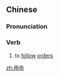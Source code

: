 ==Chinese==
{{zh-forms}}

===Pronunciation===
{{zh-pron
|m=yòngmìng
|h=pfs=yung-miang
|cat=v
}}

===Verb===
{{zh-verb}}

# {{lb|zh|literary|sort=用00}} to [[follow]] [[order]]s

[[zh:用命]]